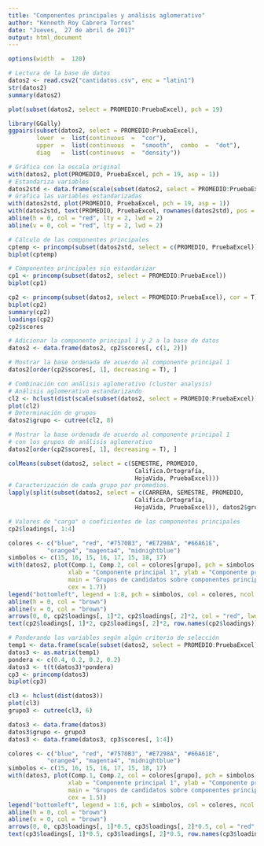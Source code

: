 ```yaml
---
title: "Componentes principales y análisis aglomerativo"
author: "Kenneth Roy Cabrera Torres"
date: "Jueves,  27 de abril de 2017"
output: html_document
---
```


```r
options(width  =  120)
```

```r
# Lectura de la base de datos
datos2 <- read.csv2("cantidatos.csv", enc = "latin1")
str(datos2)
summary(datos2)
```

```r
plot(subset(datos2, select = PROMEDIO:PruebaExcel), pch = 19)
```

```r
library(GGally)
ggpairs(subset(datos2, select = PROMEDIO:PruebaExcel), 
        lower  =  list(continuous  =  "cor"), 
        upper  =  list(continuous  =  "smooth",  combo  =  "dot"), 
        diag   =  list(continuous  =  "density"))
```

```r
# Gráfica con la escala original
with(datos2, plot(PROMEDIO, PruebaExcel, pch = 19, asp = 1))
# Estandariza variables
datos2std <- data.frame(scale(subset(datos2, select = PROMEDIO:PruebaExcel)))
# Grafica las variables estandarizadas
with(datos2std, plot(PROMEDIO, PruebaExcel, pch = 19, asp = 1))
with(datos2std, text(PROMEDIO, PruebaExcel, rownames(datos2std), pos = 4))
abline(h = 0, col = "red", lty = 2, lwd = 2)
abline(v = 0, col = "red", lty = 2, lwd = 2)
```

```r
# Cálculo de las componentes principales
cptemp <- princomp(subset(datos2std, select = c(PROMEDIO, PruebaExcel)))
biplot(cptemp)
```

```r
# Componentes principales sin estandarizar
cp1 <- princomp(subset(datos2, select = PROMEDIO:PruebaExcel))
biplot(cp1)

cp2 <- princomp(subset(datos2, select = PROMEDIO:PruebaExcel), cor = T)
biplot(cp2)
summary(cp2)
loadings(cp2)
cp2$scores

```

```r
# Adicionar la componente principal 1 y 2 a la base de datos
datos2 <- data.frame(datos2, cp2$scores[, c(1, 2)])
```

```r
# Mostrar la base ordenada de acuerdo al componente principal 1
datos2[order(cp2$scores[, 1], decreasing = T), ]

```



```r

# Combinación con análisis aglomerativo (cluster analysis)
# Análisis aglomerativo estandarizando
cl2 <- hclust(dist(scale(subset(datos2, select = PROMEDIO:PruebaExcel))))
plot(cl2)
# Determinación de grupos
datos2$grupo <- cutree(cl2, 8)
```


```r

# Mostrar la base ordenada de acuerdo al componente principal 1
# con los grupos de análisis aglomerativo
datos2[order(cp2$scores[, 1], decreasing = T), ]
```

```r
colMeans(subset(datos2, select = c(SEMESTRE, PROMEDIO, 
                                    Califica.Ortografía, 
                                    HojaVida, PruebaExcel)))
# Caracterización de cada grupo por promedios.
lapply(split(subset(datos2, select = c(CARRERA, SEMESTRE, PROMEDIO, 
                                    Califica.Ortografía, 
                                    HojaVida, PruebaExcel)), datos2$grupo), summary)
```

```r
# Valores de "carga" o coeficientes de las componentes principales
cp2$loadings[, 1:4]

colores <- c("blue", "red", "#7570B3", "#E7298A", "#66A61E", 
           "orange4", "magenta4", "midnightblue")
simbolos <- c(15, 16, 15, 16, 17, 15, 18, 17)
with(datos2, plot(Comp.1, Comp.2, col = colores[grupo], pch = simbolos[grupo], 
                 xlab = "Componente principal 1", ylab = "Componente principal 2", 
                 main = "Grupos de candidatos sobre componentes principales", 
                 cex = 1.7))
legend("bottomleft", legend = 1:8, pch = simbolos, col = colores, ncol = 2, cex = 1.5)
abline(h = 0, col = "brown")
abline(v = 0, col = "brown")
arrows(0, 0, cp2$loadings[, 1]*2, cp2$loadings[, 2]*2, col = "red", lwd = 2)
text(cp2$loadings[, 1]*2, cp2$loadings[, 2]*2, row.names(cp2$loadings))

```

```r

# Ponderando las variables según algún criterio de selección
temp1 <- data.frame(scale(subset(datos2, select = PROMEDIO:PruebaExcel)))
datos3 <- as.matrix(temp1)
pondera <- c(0.4, 0.2, 0.2, 0.2)
datos3 <- t(t(datos3)*pondera)
cp3 <- princomp(datos3)
biplot(cp3)

cl3 <- hclust(dist(datos3))
plot(cl3)
grupo3 <- cutree(cl3, 6)

datos3 <- data.frame(datos3)
datos3$grupo <- grupo3
datos3 <- data.frame(datos3, cp3$scores[, 1:4])

colores <- c("blue", "red", "#7570B3", "#E7298A", "#66A61E", 
           "orange4", "magenta4", "midnightblue")
simbolos <- c(15, 16, 15, 16, 17, 15, 18, 17)
with(datos3, plot(Comp.1, Comp.2, col = colores[grupo], pch = simbolos[grupo], 
                 xlab = "Componente principal 1", ylab = "Componente principal 2", 
                 main = "Grupos de candidatos sobre componentes principales", 
                 cex = 1.5))
legend("bottomleft", legend = 1:6, pch = simbolos, col = colores, ncol = 2, cex = 1.5)
abline(h = 0, col = "brown")
abline(v = 0, col = "brown")
arrows(0, 0, cp3$loadings[, 1]*0.5, cp3$loadings[, 2]*0.5, col = "red", lwd = 2)
text(cp3$loadings[, 1]*0.5, cp3$loadings[, 2]*0.5, row.names(cp3$loadings))
```
